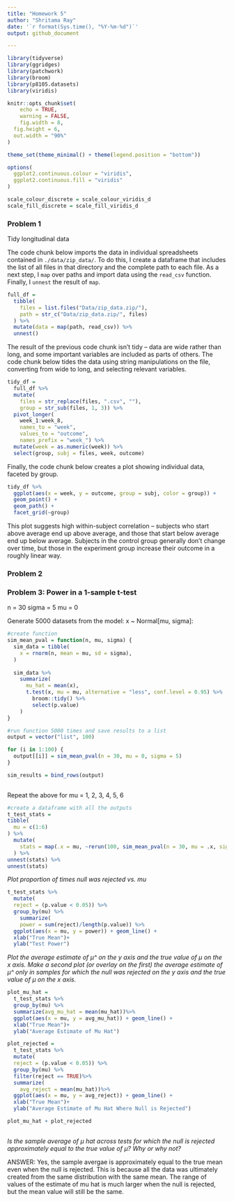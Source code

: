 ```yaml
---
title: "Homework 5"
author: "Shritama Ray"
date: '`r format(Sys.time(), "%Y-%m-%d")`'
output: github_document

---
```


```r
library(tidyverse)
library(ggridges)
library(patchwork)
library(broom)
library(p8105.datasets)
library(viridis)

knitr::opts_chunk$set(
	echo = TRUE,
	warning = FALSE,
	fig.width = 8, 
  fig.height = 6,
  out.width = "90%"
)

theme_set(theme_minimal() + theme(legend.position = "bottom"))

options(
  ggplot2.continuous.colour = "viridis",
  ggplot2.continuous.fill = "viridis"
)

scale_colour_discrete = scale_colour_viridis_d
scale_fill_discrete = scale_fill_viridis_d
```

### Problem 1

Tidy longitudinal data

The code chunk below imports the data in individual spreadsheets contained in `./data/zip_data/`. To do this, I create a dataframe that includes the list of all files in that directory and the complete path to each file. As a next step, I `map` over paths and import data using the `read_csv` function. Finally, I `unnest` the result of `map`.

```r
full_df = 
  tibble(
    files = list.files("Data/zip_data.zip/"),
    path = str_c("Data/zip_data.zip/", files)
  ) %>% 
  mutate(data = map(path, read_csv)) %>% 
  unnest()
```

The result of the previous code chunk isn't tidy -- data are wide rather than long, and some important variables are included as parts of others. The code chunk below tides the data using string manipulations on the file, converting from wide to long, and selecting relevant variables. 

```r
tidy_df = 
  full_df %>% 
  mutate(
    files = str_replace(files, ".csv", ""),
    group = str_sub(files, 1, 3)) %>% 
  pivot_longer(
    week_1:week_8,
    names_to = "week",
    values_to = "outcome",
    names_prefix = "week_") %>% 
  mutate(week = as.numeric(week)) %>% 
  select(group, subj = files, week, outcome)
```

Finally, the code chunk below creates a plot showing individual data, faceted by group. 

```r
tidy_df %>% 
  ggplot(aes(x = week, y = outcome, group = subj, color = group)) + 
  geom_point() + 
  geom_path() + 
  facet_grid(~group)
```

This plot suggests high within-subject correlation -- subjects who start above average end up above average, and those that start below average end up below average. Subjects in the control group generally don't change over time, but those in the experiment group increase their outcome in a roughly linear way. 

### Problem 2

### Problem 3: Power in a 1-sample t-test

n = 30
sigma = 5
mu = 0

Generate 5000 datasets from the model: x ~ Normal[mu, sigma]:
```r

#create function
sim_mean_pval = function(n, mu, sigma) {
  sim_data = tibble(
    x = rnorm(n, mean = mu, sd = sigma),
  )
  
  sim_data %>% 
    summarize(
      mu_hat = mean(x),
      t.test(x, mu = mu, alternative = "less", conf.level = 0.95) %>%
        broom::tidy() %>%
        select(p.value)
    )
}

#run function 5000 times and save results to a list
output = vector("list", 100)

for (i in 1:100) {
  output[[i]] = sim_mean_pval(n = 30, mu = 0, sigma = 5)
}

sim_results = bind_rows(output)
  
```

Repeat the above for mu = 1, 2, 3, 4, 5, 6 
```r

#create a dataframe with all the outputs
t_test_stats =
tibble(
  mu = c(1:6)
) %>%
  mutate(
    stats = map(.x = mu, ~rerun(100, sim_mean_pval(n = 30, mu = .x, sigma = 5)))
  ) %>%
unnest(stats) %>%
unnest(stats)

```

*Plot proportion of times null was rejected vs. mu*
```r
t_test_stats %>%
  mutate(
  reject = (p.value < 0.05)) %>%
  group_by(mu) %>%
    summarize(
    power = sum(reject)/length(p.value)) %>%
  ggplot(aes(x = mu, y = power)) + geom_line() +
  xlab("True Mean")+
  ylab("Test Power")
```

*Plot the average estimate of μ^ on the y axis and the true value of μ on the x axis. Make a second plot (or overlay on the first) the average estimate of μ^ only in samples for which the null was rejected on the y axis and the true value of μ on the x axis.*
```r
plot_mu_hat = 
  t_test_stats %>%
  group_by(mu) %>%
  summarize(avg_mu_hat = mean(mu_hat))%>%
  ggplot(aes(x = mu, y = avg_mu_hat)) + geom_line() +
  xlab("True Mean")+
  ylab("Average Estimate of Mu Hat")

plot_rejected = 
  t_test_stats %>%
  mutate(
  reject = (p.value < 0.05)) %>%
  group_by(mu) %>%
  filter(reject == TRUE)%>%
  summarize(
    avg_reject = mean(mu_hat))%>%
  ggplot(aes(x = mu, y = avg_reject)) + geom_line() +
  xlab("True Mean")+
  ylab("Average Estimate of Mu Hat Where Null is Rejected")

plot_mu_hat + plot_rejected
  
```

*Is the sample average of μ hat across tests for which the null is rejected approximately equal to the true value of μ? Why or why not?*

ANSWER: Yes, the sample avergae is approximately equal to the true mean even when the null is rejected. This is because all the data was ultimately created from the same distribution with the same mean. The range of values of the estimate of mu hat is much larger when the null is rejected, but the mean value will still be the same. 